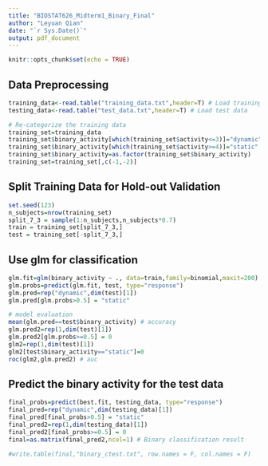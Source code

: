 ```yaml
---
title: "BIOSTAT626_Midterm1_Binary_Final"
author: "Leyuan Qian"
date: "`r Sys.Date()`"
output: pdf_document
---
```


```r
knitr::opts_chunk$set(echo = TRUE)
```

## Data Preprocessing

```r
training_data<-read.table("training_data.txt",header=T) # Load training data
testing_data<-read.table("test_data.txt",header=T) # Load test data

# Re-categorize the training data
training_set=training_data
training_set$binary_activity[which(training_set$activity<=3)]="dynamic"
training_set$binary_activity[which(training_set$activity>=4)]="static"
training_set$binary_activity=as.factor(training_set$binary_activity)
training_set=training_set[,c(-1,-2)]
```

## Split Training Data for Hold-out Validation 

```r
set.seed(123)
n_subjects=nrow(training_set)
split_7_3 = sample(1:n_subjects,n_subjects*0.7)
train = training_set[split_7_3,]
test = training_set[-split_7_3,]
```

## Use glm for classification

```r
glm.fit=glm(binary_activity ~ ., data=train,family=binomial,maxit=200)
glm.probs=predict(glm.fit, test, type="response")
glm.pred=rep("dynamic",dim(test)[1])
glm.pred[glm.probs>0.5] = "static"

# model evaluation
mean(glm.pred==test$binary_activity) # accuracy
glm.pred2=rep(1,dim(test)[1])
glm.pred2[glm.probs>=0.5] = 0
glm2=rep(1,dim(test)[1])
glm2[test$binary_activity=="static"]=0
roc(glm2,glm.pred2) # auc
```

## Predict the binary activity for the test data

```r
final_probs=predict(best.fit, testing_data, type="response")
final_pred=rep("dynamic",dim(testing_data)[1])
final_pred[final_probs>0.5] = "static"
final_pred2=rep(1,dim(testing_data)[1])
final_pred2[final_probs>=0.5] = 0
final=as.matrix(final_pred2,ncol=1) # Binary classification result

#write.table(final,"binary_ctest.txt", row.names = F, col.names = F)
```

